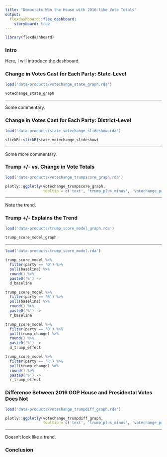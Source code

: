 ```yaml
---
title: "Democrats Won the House with 2016-like Vote Totals"
output: 
  flexdashboard::flex_dashboard:
    storyboard: true
---
```


```r
library(flexdashboard)
```

### Intro

Here, I will introduce the dashboard.

### Change in Votes Cast for Each Party: State-Level

```r
load('data-products/votechange_state_graph.rda')

votechange_state_graph
```

***

Some commentary.

### Change in Votes Cast for Each Party: District-Level

```r
load('data-products/state_votechange_slideshow.rda')

slickR::slickR(state_votechange_slideshow)
```

*** 

Some more commentary.

### Trump +/- vs. Change in Vote Totals

```r
load('data-products/votechange_trumpscore_graph.rda')

plotly::ggplotly(votechange_trumpscore_graph, 
                 tooltip = c('text', 'trump_plus_minus', 'votechange_prop'))
```

***

Note the trend.

### Trump +/- Explains the Trend

```r
load('data-products/trump_score_model_graph.rda')

trump_score_model_graph
```

***

```r
load('data-products/trump_score_model.rda')

trump_score_model %>%
  filter(party == 'D') %>% 
  pull(baseline) %>%
  round() %>% 
  paste0('%') ->
  d_baseline

trump_score_model %>%
  filter(party == 'R') %>% 
  pull(baseline) %>%
  round() %>% 
  paste0('%') ->
  r_baseline

trump_score_model %>%
  filter(party == 'D') %>% 
  pull(trump_change) %>%
  round() %>% 
  paste0('%') ->
  d_trump_effect

trump_score_model %>%
  filter(party == 'R') %>% 
  pull(trump_change) %>%
  round() %>% 
  paste0('%') ->
  r_trump_effect
```

### Difference Between 2016 GOP House and Presidental Votes Does Not 

```r
load('data-products/votechange_trumpdiff_graph.rda')

plotly::ggplotly(votechange_trumpdiff_graph, 
                 tooltip = c('text', 'trump_plus_minus', 'votechange_prop'))
```

***

Doesn't look like a trend.

### Conclusion
